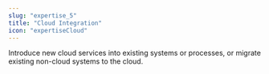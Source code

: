 ```yaml
---
slug: "expertise_5"
title: "Cloud Integration"
icon: "expertiseCloud"
---
```


Introduce new cloud services into existing systems or processes, or migrate existing non-cloud systems to the cloud.

